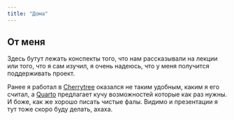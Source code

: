 ```yaml
---
title: "Дома"
---
```


## От меня
Здесь бутут лежать конспекты того, что нам рассказывали на лекции или того, что я сам изучил, я очень надеюсь, что у меня получится поддерживать проект.

Ранее я работал в [Cherrytree](https://github.com/giuspen/cherrytree) оказался не таким удобным, каким я его считал, а [Quarto](https://github.com/quarto-dev/quarto-cli) предлагает кучу возможностей которые как раз нужны. И боже, как же хорошо писать чистые фалы. Видимо и презентации я тут тоже скоро буду делать, ахаха.